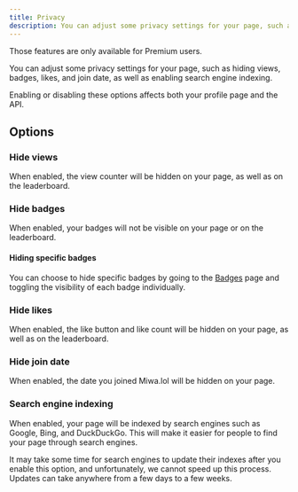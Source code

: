 ```yaml
---
title: Privacy
description: You can adjust some privacy settings for your page, such as hiding views, badges, likes, and join date, as well as enabling search engine indexing.
---
```



<Aside type="note">
  Those features are only available for Premium users.
</Aside>

You can adjust some privacy settings for your page, such as hiding views, badges, likes, and join date, as well as enabling search engine indexing.

<Aside type="tip">
  Enabling or disabling these options affects both your profile page and the API.
</Aside>

## Options

### Hide views

When enabled, the view counter will be hidden on your page, as well as on the leaderboard.

### Hide badges

When enabled, your badges will not be visible on your page or on the leaderboard.

#### Hiding specific badges

You can choose to hide specific badges by going to the [Badges](https://miwa.lol/dashboard/badges) page and toggling the visibility of each badge individually.

### Hide likes

When enabled, the like button and like count will be hidden on your page, as well as on the leaderboard.

### Hide join date

When enabled, the date you joined Miwa.lol will be hidden on your page.

### Search engine indexing

When enabled, your page will be indexed by search engines such as Google, Bing, and DuckDuckGo. This will make it easier for people to find your page through search engines.

<Aside type="note">
  It may take some time for search engines to update their indexes after you enable this option, and unfortunately, we cannot speed up this process. Updates can take anywhere from a few days to a few weeks.
</Aside>